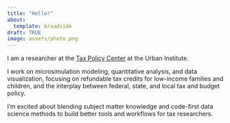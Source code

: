 ```yaml
---
title: "Hello!"
about:
  template: broadside
draft: TRUE
image: assets/photo.png
---
```


I am a researcher at the [Tax Policy Center](https://taxpolicycenter.org) at the Urban Institute. 

I work on microsimulation modeling, quantitative analysis, and data visualization, focusing on refundable tax credits for low-income families and children, and the interplay between federal, state, and local tax and budget policy.

I'm excited about blending subject matter knowledge and code-first data science methods to build better tools and workflows for tax researchers. 






